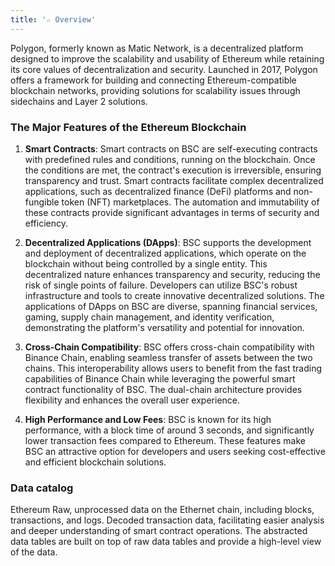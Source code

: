 ```yaml
---
title: '☆ Overview'
---
```


Polygon, formerly known as Matic Network, is a decentralized platform designed to improve the scalability and usability of Ethereum while retaining its core values of decentralization and security. Launched in 2017, Polygon offers a framework for building and connecting Ethereum-compatible blockchain networks, providing solutions for scalability issues through sidechains and Layer 2 solutions.
### The Major Features of the Ethereum Blockchain

1. **Smart Contracts**: Smart contracts on BSC are self-executing contracts with predefined rules and conditions, running on the blockchain. Once the conditions are met, the contract's execution is irreversible, ensuring transparency and trust. Smart contracts facilitate complex decentralized applications, such as decentralized finance (DeFi) platforms and non-fungible token (NFT) marketplaces. The automation and immutability of these contracts provide significant advantages in terms of security and efficiency.

2. **Decentralized Applications (DApps)**: BSC supports the development and deployment of decentralized applications, which operate on the blockchain without being controlled by a single entity. This decentralized nature enhances transparency and security, reducing the risk of single points of failure. Developers can utilize BSC's robust infrastructure and tools to create innovative decentralized solutions. The applications of DApps on BSC are diverse, spanning financial services, gaming, supply chain management, and identity verification, demonstrating the platform's versatility and potential for innovation.

3. **Cross-Chain Compatibility**: BSC offers cross-chain compatibility with Binance Chain, enabling seamless transfer of assets between the two chains. This interoperability allows users to benefit from the fast trading capabilities of Binance Chain while leveraging the powerful smart contract functionality of BSC. The dual-chain architecture provides flexibility and enhances the overall user experience.

4. **High Performance and Low Fees**: BSC is known for its high performance, with a block time of around 3 seconds, and significantly lower transaction fees compared to Ethereum. These features make BSC an attractive option for developers and users seeking cost-effective and efficient blockchain solutions.

### Data catalog

<CardGroup cols={3}>
    <Card title="Raw" icon="binary" href="./raw/blocks">
        Ethereum Raw, unprocessed data on the Ethernet chain, including blocks, transactions, and logs.
    </Card>
    <Card title="decoded" icon="code" href="./decoded/overview">
        Decoded transaction data, facilitating easier analysis and deeper understanding of smart contract operations.
    </Card>
    <Card title="Abstracted" icon="head-side-gear" href="./raw/transactions">
        The abstracted data tables are built on top of raw data tables and provide a high-level view of the data.
    </Card>
</CardGroup>